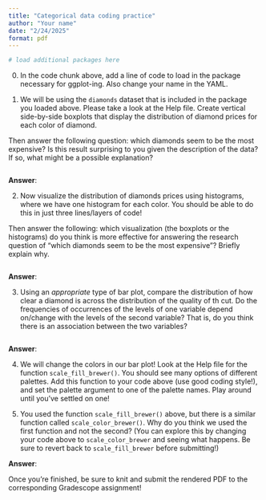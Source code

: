 ```yaml
---
title: "Categorical data coding practice"
author: "Your name"
date: "2/24/2025"
format: pdf
---
```


```r
# load additional packages here

```

0. In the code chunk above, add a line of code to load in the package necessary for ggplot-ing. Also change your name in the YAML.

1.  We will be using the `diamonds` dataset that is included in the package you loaded above. Please take a look at the Help file. Create vertical side-by-side boxplots that display the distribution of diamond prices for each color of diamond.  

Then answer the following question: which diamonds seem to be the most expensive? Is this result surprising to you given the description of the data? If so, what might be a possible explanation?

```r

```

**Answer**:

2. Now visualize the distribution of diamonds prices using histograms, where we have one histogram for each color. You should be able to do this in just three lines/layers of code!

Then answer the following: which visualization (the boxplots or the histograms) do you think is more effective for answering the research question of "which diamonds seem to be the most expensive"? Briefly explain why.

```r

```

**Answer**:


3.  Using an *appropriate* type of bar plot, compare the distribution of how clear a diamond is across the distribution of the quality of th cut. Do the frequencies of occurrences of the levels of one variable depend on/change with the levels of the second variable? That is, do you think there is an association between the two variables?

```r


```

**Answer**:

4.  We will change the colors in our bar plot! Look at the Help file for the function `scale_fill_brewer()`. You should see many options of different palettes. Add this function to your code above (use good coding style!), and set the palette argument to one of the palette names. Play around until you've settled on one!

5.  You used the function `scale_fill_brewer()` above, but there is a similar function called `scale_color_brewer()`. Why do you think we used the first function and not the second? (You can explore this by changing your code above to `scale_color_brewer` and seeing what happens. Be sure to revert back to `scale_fill_brewer` before submitting!)

**Answer**:

Once you're finished, be sure to knit and submit the rendered PDF to the corresponding Gradescope assignment!

